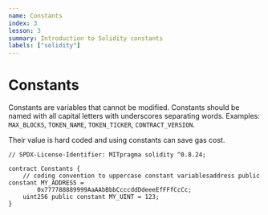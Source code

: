 ```yaml
---
name: Constants
index: 3
lesson: 3
summary: Introduction to Solidity constants
labels: ["solidity"]
---
```


# Constants

Constants are variables that cannot be modified. Constants should be named with all capital letters with underscores separating words. Examples: `MAX_BLOCKS`, `TOKEN_NAME`, `TOKEN_TICKER`, `CONTRACT_VERSION`.

Their value is hard coded and using constants can save gas cost.

```solidity
// SPDX-License-Identifier: MITpragma solidity ^0.8.24;

contract Constants {
    // coding convention to uppercase constant variablesaddress public constant MY_ADDRESS =
        0x777788889999AaAAbBbbCcccddDdeeeEfFFfCcCc;
    uint256 public constant MY_UINT = 123;
}
```
